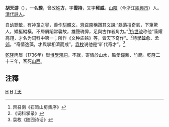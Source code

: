 '''胡天游'''（{{bd|1696年||1758年|catIdx=H胡}}），一名'''騤'''，曾改姓'''方'''，字'''雲持'''，又字'''稚威'''。[[山陰|山陰]]（今浙江[[紹興市|紹興市]]）人。[[清代|清代]][[詩人|詩人]]。

自幼聰敏，有神童之譽，善作[[駢體文|駢體文]]，[[齊召南|齊召南]]稱讚其文說:“磊落擅奇氣，下筆驚人，矯挺縱橫，不屑屑蹈常襲故，雄聲瑰偉，足與古作者角力。”<ref>齊召南《石笥山房集序》</ref>[[杭世骏|杭世骏]]称他“藻耀高翔，才名为词科中第一；所作《文种庙铭》等，皆天下奇作”。<ref>《词科掌录》</ref>詩學[[韓愈|韓愈]]、[[孟郊|孟郊]]，“奇情逸藻，才與學相濟而成”。[[袁枚|袁枚]]说他是“旷代奇才”。<ref>袁枚《随园诗话》</ref>

[[乾隆|乾隆]]丙辰（1736年）舉[[博學鴻詞|博學鴻詞]]，不就，寄情於山水，酷愛鐘鼎、竹簡。乾隆二十三年，客死[[山西|山西]]。

== 注釋 ==
{{reflist}}
[[Category:清朝詩人|H]]
[[Category:紹興人|H]]
[[Category:胡姓|T天]]